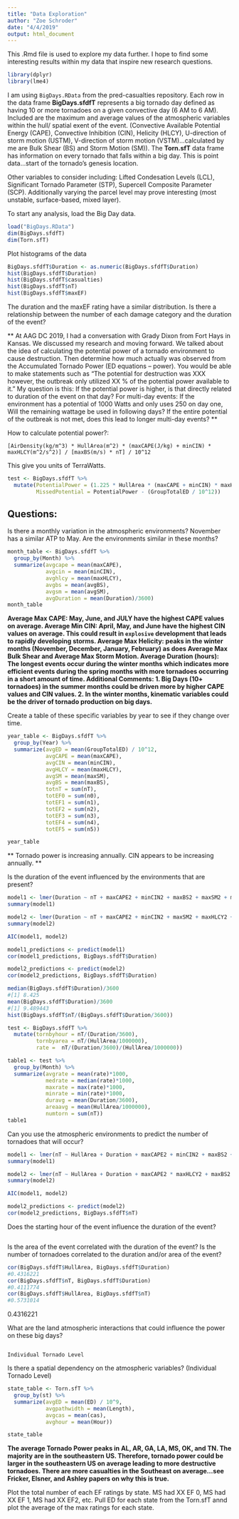 ```yaml
---
title: "Data Exploration"
author: "Zoe Schroder"
date: "4/4/2019"
output: html_document
---
```


This .Rmd file is used to explore my data further. I hope to find some interesting results within my data that inspire new research questions. 

```r
library(dplyr)
library(lme4)
```


I am using `BigDays.RData` from the pred-casualties repository. Each row in the data frame **BigDays.sfdfT** represents a big tornado day defined as having 10 or more tornadoes on a given convective day (6 AM to 6 AM). Included are the maximum and average values of the atmospheric variables within the hull/ spatial exent of the event. (Convective Available Potential Energy (CAPE), Convective Inhibition (CIN), Helicity (HLCY), U-direction of storm motion (USTM), V-direction of storm motion (VSTM)...calculated by me are Bulk Shear (BS) and Storm Motion (SM)). The **Torn.sfT** data frame has information on every tornado that falls within a big day. This is point data...start of the tornado's genesis location.

Other variables to consider including: Lifted Condesation Levels (LCL), Significant Tornado Parameter (STP), Supercell Composite Parameter (SCP). Additionally varying the parcel level may prove interesting (most unstable, surface-based, mixed layer). 

To start any analysis, load the Big Day data. 
```r
load("BigDays.RData")
dim(BigDays.sfdfT)
dim(Torn.sfT)
```

Plot histograms of the data
```r
BigDays.sfdfT$Duration <- as.numeric(BigDays.sfdfT$Duration)
hist(BigDays.sfdfT$Duration)
hist(BigDays.sfdfT$casualties)
hist(BigDays.sfdfT$nT)
hist(BigDays.sfdfT$maxEF)
```

The duration and the maxEF rating have a similar distribution. Is there a relationship between the number of each damage category and the duration of the event? 

** At AAG DC 2019, I had a conversation with Grady Dixon from Fort Hays in Kansas. We discussed my research and moving forward. We talked about the idea of calculating the potential power of a tornado environment to cause destruction. Then determine how much actually was observed from the Accumulated Tornado Power (ED equations -- power). You would be able to make statements such as "The potential for destruction was XXX however, the outbreak only utilized XX % of the potential power available to it." My question is this: If the potential power is higher, is that directly related to duration of the event on that day? For multi-day events: If the environment has a potential of 1000 Watts and only uses 250 on day one, Will the remaining wattage be used in following days? If the entire potential of the outbreak is not met, does this lead to longer multi-day events? **

How to calculate potential power?: 

`[AirDensity(kg/m^3) * HullArea(m^2) * (maxCAPE(J/kg) + minCIN) * maxHLCY(m^2/s^2)] / [maxBS(m/s) * nT] / 10^12`

This give you units of TerraWatts. 
```r
test <- BigDays.sfdfT %>%
  mutate(PotentialPower = (1.225 * HullArea * (maxCAPE + minCIN) * maxHLCY) / (maxBS * nT) / 10^12,
         MissedPotential = PotentialPower - (GroupTotalED / 10^12))
```

################
## Questions: ##
################

Is there a monthly variation in the atmospheric environments? 
November has a similar ATP to May. Are the environments similar in these months? 
```r
month_table <- BigDays.sfdfT %>%
  group_by(Month) %>% 
  summarize(avgcape = mean(maxCAPE),
            avgcin = mean(minCIN),
            avghlcy = mean(maxHLCY),
            avgbs = mean(avgBS),
            avgsm = mean(avgSM), 
            avgDuration = mean(Duration)/3600)
month_table
```
**Average Max CAPE: May, June, and JULY have the highest CAPE values on average. Average Min CIN: April, May, and June have the highest CIN values on average. This could result in `explosive` development that leads to rapidly developing storms. Average Max Helicity: peaks in the winter months (November, December, January, February) as does Average Max Bulk Shear and Average Max Storm Motion. Average Duration (hours): The longest events occur during the winter months which indicates more efficient events during the spring months with more tornadoes occurring in a short amount of time. Additional Comments: 1. Big Days (10+ tornadoes) in the summer months could be driven more by higher CAPE values and CIN values. 2. In the winter months, kinematic variables could be the driver of tornado production on big days.**

Create a table of these specific variables by year to see if they change over time. 
```r
year_table <- BigDays.sfdfT %>%
  group_by(Year) %>% 
  summarize(avgED = mean(GroupTotalED) / 10^12,
            avgCAPE = mean(maxCAPE),
            avgCIN = mean(minCIN),
            avgHLCY = mean(maxHLCY),
            avgSM = mean(maxSM),
            avgBS = mean(maxBS),
            totnT = sum(nT), 
            totEF0 = sum(n0),
            totEF1 = sum(n1),
            totEF2 = sum(n2),
            totEF3 = sum(n3),
            totEF4 = sum(n4),
            totEF5 = sum(n5))

year_table 
```
** Tornado power is increasing annually. CIN appears to be increasing annually. **

Is the duration of the event influenced by the environments that are present? 
```r
model1 <- lmer(Duration ~ nT + maxCAPE2 + minCIN2 + maxBS2 + maxSM2 + maxHLCY2 + HullArea + (1|Month), dat = BigDays.sfdfT)
summary(model1)

model2 <- lmer(Duration ~ nT + maxCAPE2 + minCIN2 + maxSM2 + maxHLCY2 + HullArea + (1|Month), dat = BigDays.sfdfT)
summary(model2)

AIC(model1, model2)

model1_predictions <- predict(model1)
cor(model1_predictions, BigDays.sfdfT$Duration)

model2_predictions <- predict(model2)
cor(model2_predictions, BigDays.sfdfT$Duration)
```

```r
median(BigDays.sfdfT$Duration)/3600
#[1] 8.425
mean(BigDays.sfdfT$Duration)/3600
#[1] 9.489443
hist(BigDays.sfdfT$nT/(BigDays.sfdfT$Duration/3600))
```

```r
test <- BigDays.sfdfT %>%
  mutate(tornbyhour = nT/(Duration/3600),
         tornbyarea = nT/(HullArea/1000000),
         rate =  nT/(Duration/3600)/(HullArea/1000000))

table1 <- test %>%
  group_by(Month) %>%
  summarize(avgrate = mean(rate)*1000, 
            medrate = median(rate)*1000, 
            maxrate = max(rate)*1000,
            minrate = min(rate)*1000, 
            duravg = mean(Duration/3600), 
            areaavg = mean(HullArea/1000000),
            numtorn = sum(nT))
table1
```


Can you use the atmospheric environments to predict the number of tornadoes that will occur? 
```r
model1 <- lmer(nT ~ HullArea + Duration + maxCAPE2 + minCIN2 + maxBS2 + maxSM2 + maxHLCY2 + (1|Month), dat = BigDays.sfdfT )
summary(model1)

model2 <- lmer(nT ~ HullArea + Duration + maxCAPE2 * maxHLCY2 + maxBS2 + (1|Month), dat = BigDays.sfdfT)
summary(model2)

AIC(model1, model2)

model2_predictions <- predict(model2)
cor(model2_predictions, BigDays.sfdfT$nT)
```


Does the starting hour of the event influence the duration of the event? 

```r

```

Is the area of the event correlated with the duration of the event? Is the number of tornadoes correlated to the duration and/or area of the event? 

```r
cor(BigDays.sfdfT$HullArea, BigDays.sfdfT$Duration)
#0.4316221
cor(BigDays.sfdfT$nT, BigDays.sfdfT$Duration)
#0.4111774
cor(BigDays.sfdfT$HullArea, BigDays.sfdfT$nT)
#0.5731014
```
0.4316221


What are the land atmospheric interactions that could influence the power on these big days? 

```r

```

`Individual Tornado Level`

Is there a spatial dependency on the atmospheric variables? (Individual Tornado Level)
```r
state_table <- Torn.sfT %>%
  group_by(st) %>% 
  summarize(avgED = mean(ED) / 10^9,
            avgpathwidth = mean(Length),
            avgcas = mean(cas),
            avghour = mean(Hour))

state_table 
```
**The average Tornado Power peaks in AL, AR, GA, LA, MS, OK, and TN. The majority are in the southeastern US. Therefore, tornado power could be larger in the southeastern US on average leading to more destructive tornadoes. There are more casualties in the Southeast on average...see Fricker, Elsner, and Ashley papers on why this is true. ** 

Plot the total number of each EF ratings by state. MS had XX EF 0, MS had XX EF 1, MS had XX EF2, etc. Pull ED for each state from the Torn.sfT annd plot the average of the max ratings for each state.
```r

```